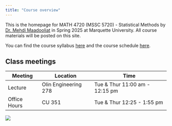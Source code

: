 ```yaml
---
title: "Course overview"
---
```


This is the homepage for MATH 4720 (MSSC 5720) - Statistical Methods by [Dr. Mehdi Maadooliat](www.mssc.mu.edu/~mehdi) in Spring 2025 at Marquette University. All course materials will be posted on this site.

You can find the course syllabus [here](/course-syllabus.html) and the course schedule [here](/).

## Class meetings

| Meeting      | Location             | Time                           |
|--------------|----------------------|--------------------------------|
| Lecture      | Olin Engineering 278 | Tue & Thur 11:00 am - 12:15 pm |
| Office Hours | CU 351               | Tue & Thur 12:25 - 1:55 pm     |

![](images/twitter-card.png)
